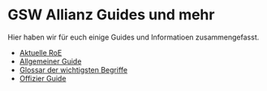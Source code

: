 # GSW Allianz Guides und mehr

Hier haben wir für euch einige Guides und Informatioen zusammengefasst.

- [Aktuelle RoE](roe)
- [Allgemeiner Guide](guide)
- [Glossar der wichtigsten Begriffe](gloassar)
- [Offizier Guide](offizier-guide)
